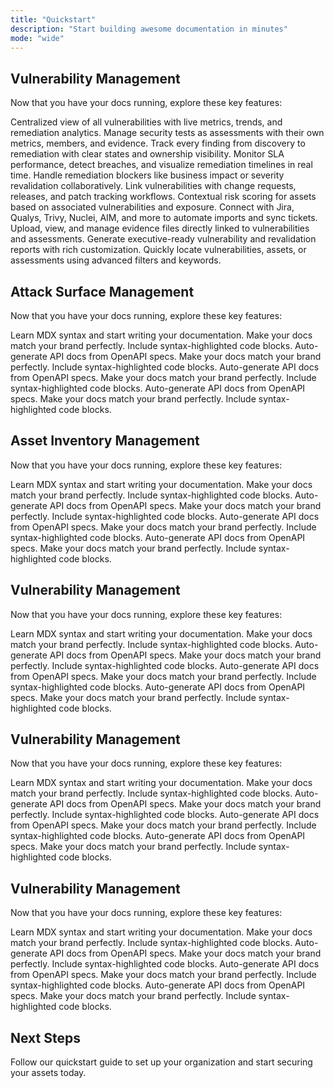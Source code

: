 ```yaml
---
title: "Quickstart"
description: "Start building awesome documentation in minutes"
mode: "wide"
---
```



## Vulnerability Management

Now that you have your docs running, explore these key features:
<CardGroup cols={4}>

<Card title="Unified Vulnerability Dashboard" icon="chart-column" href="/features/vm/unified-dashboard">
  Centralized view of all vulnerabilities with live metrics, trends, and remediation analytics.
</Card>

<Card title="Assessment-Based Workflow" icon="clipboard-list" href="/features/vm/assessments">
  Manage security tests as assessments with their own metrics, members, and evidence.
</Card>


<Card title="Complete Vulnerability Lifecycle" icon="arrows-rotate" href="/features/vm/vulnerability-lifecycle">
  Track every finding from discovery to remediation with clear states and ownership visibility.
</Card>

<Card title="Automated SLA Tracking" icon="clock" href="/features/vm/sla-analytics">
  Monitor SLA performance, detect breaches, and visualize remediation timelines in real time.
</Card>

<Card title="Blocker Management" icon="triangle-alert" href="/features/vm/blockers">
  Handle remediation blockers like business impact or severity revalidation collaboratively.
</Card>

<Card title="Change Management" icon="git-branch" href="/features/vm/change-management">
  Link vulnerabilities with change requests, releases, and patch tracking workflows.
</Card>

<Card title="Asset Risk Scoring" icon="shield-half" href="/features/vm/assets">
  Contextual risk scoring for assets based on associated vulnerabilities and exposure.
</Card>

<Card title="Integrations Ecosystem" icon="plug" href="/features/vm/integrations">
  Connect with Jira, Qualys, Trivy, Nuclei, AIM, and more to automate imports and sync tickets.
</Card>

<Card title="Evidence Management" icon="paperclip" href="/features/vm/evidences">
  Upload, view, and manage evidence files directly linked to vulnerabilities and assessments.
</Card>

<Card title="Custom Reporting Engine" icon="file-chart-column" href="/features/vm/reports">
  Generate executive-ready vulnerability and revalidation reports with rich customization.
</Card>

<Card title="Intelligent Search & Filtering" icon="magnifying-glass" href="/features/vm/search">
  Quickly locate vulnerabilities, assets, or assessments using advanced filters and keywords.
</Card>

</CardGroup>















## Attack Surface Management

Now that you have your docs running, explore these key features:

<CardGroup cols={4}>

<Card title="Write Content" icon="pen-to-square" href="/essentials/markdown">
  Learn MDX syntax and start writing your documentation.
</Card>

<Card title="Customize style" icon="palette" href="/essentials/settings">
  Make your docs match your brand perfectly.
</Card>

<Card title="Add code examples" icon="square-code" href="/essentials/code">
  Include syntax-highlighted code blocks.
</Card>

<Card title="API documentation" icon="code" href="/api-reference/introduction">
  Auto-generate API docs from OpenAPI specs.
</Card>

<Card title="Customize style" icon="palette" href="/essentials/settings">
  Make your docs match your brand perfectly.
</Card>

<Card title="Add code examples" icon="square-code" href="/essentials/code">
  Include syntax-highlighted code blocks.
</Card>

<Card title="API documentation" icon="code" href="/api-reference/introduction">
  Auto-generate API docs from OpenAPI specs.
</Card>

<Card title="Customize style" icon="palette" href="/essentials/settings">
  Make your docs match your brand perfectly.
</Card>

<Card title="Add code examples" icon="square-code" href="/essentials/code">
  Include syntax-highlighted code blocks.
</Card>


<Card title="API documentation" icon="code" href="/api-reference/introduction">
  Auto-generate API docs from OpenAPI specs.
</Card>

<Card title="Customize style" icon="palette" href="/essentials/settings">
  Make your docs match your brand perfectly.
</Card>

<Card title="Add code examples" icon="square-code" href="/essentials/code">
  Include syntax-highlighted code blocks.
</Card>
</CardGroup>















## Asset Inventory Management
Now that you have your docs running, explore these key features:

<CardGroup cols={4}>

<Card title="Write Content" icon="pen-to-square" href="/essentials/markdown">
  Learn MDX syntax and start writing your documentation.
</Card>

<Card title="Customize style" icon="palette" href="/essentials/settings">
  Make your docs match your brand perfectly.
</Card>

<Card title="Add code examples" icon="square-code" href="/essentials/code">
  Include syntax-highlighted code blocks.
</Card>

<Card title="API documentation" icon="code" href="/api-reference/introduction">
  Auto-generate API docs from OpenAPI specs.
</Card>

<Card title="Customize style" icon="palette" href="/essentials/settings">
  Make your docs match your brand perfectly.
</Card>

<Card title="Add code examples" icon="square-code" href="/essentials/code">
  Include syntax-highlighted code blocks.
</Card>

<Card title="API documentation" icon="code" href="/api-reference/introduction">
  Auto-generate API docs from OpenAPI specs.
</Card>

<Card title="Customize style" icon="palette" href="/essentials/settings">
  Make your docs match your brand perfectly.
</Card>

<Card title="Add code examples" icon="square-code" href="/essentials/code">
  Include syntax-highlighted code blocks.
</Card>


<Card title="API documentation" icon="code" href="/api-reference/introduction">
  Auto-generate API docs from OpenAPI specs.
</Card>

<Card title="Customize style" icon="palette" href="/essentials/settings">
  Make your docs match your brand perfectly.
</Card>

<Card title="Add code examples" icon="square-code" href="/essentials/code">
  Include syntax-highlighted code blocks.
</Card>
</CardGroup>














## Vulnerability Management

Now that you have your docs running, explore these key features:

<CardGroup cols={4}>

<Card title="Write Content" icon="pen-to-square" href="/essentials/markdown">
  Learn MDX syntax and start writing your documentation.
</Card>

<Card title="Customize style" icon="palette" href="/essentials/settings">
  Make your docs match your brand perfectly.
</Card>

<Card title="Add code examples" icon="square-code" href="/essentials/code">
  Include syntax-highlighted code blocks.
</Card>

<Card title="API documentation" icon="code" href="/api-reference/introduction">
  Auto-generate API docs from OpenAPI specs.
</Card>

<Card title="Customize style" icon="palette" href="/essentials/settings">
  Make your docs match your brand perfectly.
</Card>

<Card title="Add code examples" icon="square-code" href="/essentials/code">
  Include syntax-highlighted code blocks.
</Card>

<Card title="API documentation" icon="code" href="/api-reference/introduction">
  Auto-generate API docs from OpenAPI specs.
</Card>

<Card title="Customize style" icon="palette" href="/essentials/settings">
  Make your docs match your brand perfectly.
</Card>

<Card title="Add code examples" icon="square-code" href="/essentials/code">
  Include syntax-highlighted code blocks.
</Card>


<Card title="API documentation" icon="code" href="/api-reference/introduction">
  Auto-generate API docs from OpenAPI specs.
</Card>

<Card title="Customize style" icon="palette" href="/essentials/settings">
  Make your docs match your brand perfectly.
</Card>

<Card title="Add code examples" icon="square-code" href="/essentials/code">
  Include syntax-highlighted code blocks.
</Card>
</CardGroup>

















## Vulnerability Management

Now that you have your docs running, explore these key features:

<CardGroup cols={4}>

<Card title="Write Content" icon="pen-to-square" href="/essentials/markdown">
  Learn MDX syntax and start writing your documentation.
</Card>

<Card title="Customize style" icon="palette" href="/essentials/settings">
  Make your docs match your brand perfectly.
</Card>

<Card title="Add code examples" icon="square-code" href="/essentials/code">
  Include syntax-highlighted code blocks.
</Card>

<Card title="API documentation" icon="code" href="/api-reference/introduction">
  Auto-generate API docs from OpenAPI specs.
</Card>

<Card title="Customize style" icon="palette" href="/essentials/settings">
  Make your docs match your brand perfectly.
</Card>

<Card title="Add code examples" icon="square-code" href="/essentials/code">
  Include syntax-highlighted code blocks.
</Card>

<Card title="API documentation" icon="code" href="/api-reference/introduction">
  Auto-generate API docs from OpenAPI specs.
</Card>

<Card title="Customize style" icon="palette" href="/essentials/settings">
  Make your docs match your brand perfectly.
</Card>

<Card title="Add code examples" icon="square-code" href="/essentials/code">
  Include syntax-highlighted code blocks.
</Card>


<Card title="API documentation" icon="code" href="/api-reference/introduction">
  Auto-generate API docs from OpenAPI specs.
</Card>

<Card title="Customize style" icon="palette" href="/essentials/settings">
  Make your docs match your brand perfectly.
</Card>

<Card title="Add code examples" icon="square-code" href="/essentials/code">
  Include syntax-highlighted code blocks.
</Card>
</CardGroup>












## Vulnerability Management

Now that you have your docs running, explore these key features:

<CardGroup cols={4}>

<Card title="Write Content" icon="pen-to-square" href="/essentials/markdown">
  Learn MDX syntax and start writing your documentation.
</Card>

<Card title="Customize style" icon="palette" href="/essentials/settings">
  Make your docs match your brand perfectly.
</Card>

<Card title="Add code examples" icon="square-code" href="/essentials/code">
  Include syntax-highlighted code blocks.
</Card>

<Card title="API documentation" icon="code" href="/api-reference/introduction">
  Auto-generate API docs from OpenAPI specs.
</Card>

<Card title="Customize style" icon="palette" href="/essentials/settings">
  Make your docs match your brand perfectly.
</Card>

<Card title="Add code examples" icon="square-code" href="/essentials/code">
  Include syntax-highlighted code blocks.
</Card>

<Card title="API documentation" icon="code" href="/api-reference/introduction">
  Auto-generate API docs from OpenAPI specs.
</Card>

<Card title="Customize style" icon="palette" href="/essentials/settings">
  Make your docs match your brand perfectly.
</Card>

<Card title="Add code examples" icon="square-code" href="/essentials/code">
  Include syntax-highlighted code blocks.
</Card>


<Card title="API documentation" icon="code" href="/api-reference/introduction">
  Auto-generate API docs from OpenAPI specs.
</Card>

<Card title="Customize style" icon="palette" href="/essentials/settings">
  Make your docs match your brand perfectly.
</Card>

<Card title="Add code examples" icon="square-code" href="/essentials/code">
  Include syntax-highlighted code blocks.
</Card>
</CardGroup>

## Next Steps

<Card title="Get Started with Snapsec Suite" icon="arrow-right" href="https://suite.snapsec.co/demo">
  Follow our quickstart guide to set up your organization and start securing your assets today.
</Card>
